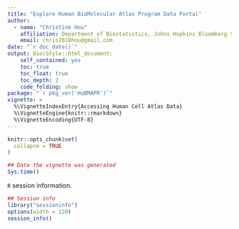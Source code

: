 ```yaml
---
title: "Explore Human BioMolecular Atlas Program Data Portal"
author: 
  - name: "Christine Hou"
    affiliation: Department of Biostatistics, Johns Hopkins Bloomberg School of Public Health
    email: chris2018hou@gmail.com
date: "`r doc_date()`"
output: BiocStyle::html_document:
    self_contained: yes
    toc: true
    toc_float: true
    toc_depth: 2
    code_folding: show
package: "`r pkg_ver('HuBMAPR')`"
vignette: >
  %\VignetteIndexEntry{Accessing Human Cell Atlas Data}
  %\VignetteEngine{knitr::rmarkdown}
  %\VignetteEncoding{UTF-8}
---
```


```r
knitr::opts_chunk$set(
  collapse = TRUE
)
```

```r
## Date the vignette was generated
Sys.time()
```

`R` session information.

```r
## Session info
library("sessioninfo")
options(width = 120)
session_info()
```
